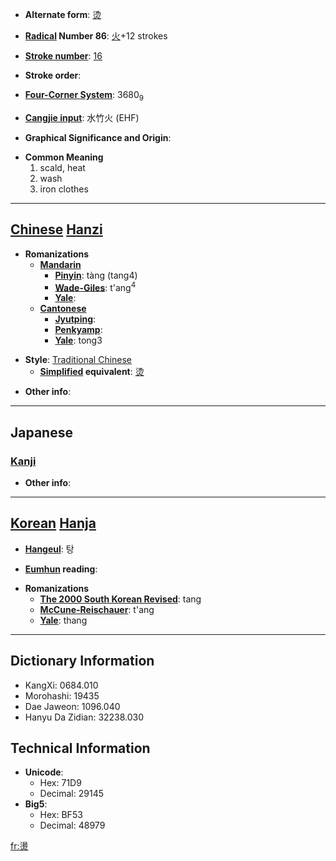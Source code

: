 * '''Alternate form''': [[烫]]

* '''[[Wiktionary:Chinese radical index| Radical]] Number 86''': [[Wiktionary:Chinese radical index 火|火]]+12 strokes

* '''[[Wiktionary:Chinese total strokes index|Stroke number]]''': [[Wiktionary:Chinese total strokes index 16|16]]

* '''Stroke order''': 

* '''[[Wiktionary:Chinese four corner index|Four-Corner System]]''': 3680<sub>9</sub>

* '''[[Wiktionary:Chinese Cangjie index|Cangjie input]]''': 水竹火 (EHF)

* '''Graphical Significance and Origin''': 

* '''Common Meaning'''
*#scald, heat
*# wash
*# iron clothes


----

== [[Chinese]] [[Hanzi]] ==

* '''Romanizations'''
** '''[[Mandarin]]'''
*** '''[[Pinyin]]''': tàng (tang4)
*** '''[[Wade-Giles]]''': t'ang<sup>4</sup>
*** '''[[Yale]]''': 
** '''[[Cantonese]]'''
*** '''[[Jyutping]]''':
*** '''[[Penkyamp]]''': 
*** '''[[Yale]]''': tong3

* '''Style''': [[Traditional Chinese]] 
** '''[[Simplified Chinese|Simplified]] equivalent''': [[烫]]

* '''Other info''': 

----

==Japanese==
===[[Kanji]]===
{{kanji|on readings=[[とう]] (tō), [[どう]] (dō)
|kun readings=[[あたためる]] (atatameru)
}}

* '''Other info''':  

----

== [[Korean]] [[Hanja]] ==

* '''[[Hangeul]]''': 탕

* '''[[Eumhun]] reading''': 

* '''Romanizations'''
** '''[[The 2000 South Korean Revised Romanization|The 2000 South Korean Revised]]''': tang
** '''[[McCune-Reischauer]]''': t'ang
** '''[[Yale]]''': thang

----

== Dictionary Information ==

* KangXi: 0684.010
* Morohashi: 19435
* Dae Jaweon: 1096.040
* Hanyu Da Zidian: 32238.030

== Technical Information ==

* '''Unicode''':
** Hex: 71D9
** Decimal: 29145
* '''Big5''':
** Hex: BF53
** Decimal: 48979

[[fr:燙]]